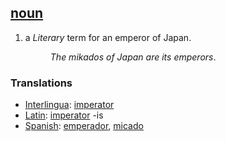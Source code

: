 == [[noun]] ==
# a ''Literary'' term for an emperor of Japan.
#:''The mikados of Japan are its emperors''.

=== Translations ===
*[[Interlingua]]: [[imperator]]
*[[Latin]]: [[imperator]] -is
*[[Spanish]]: [[emperador]], [[micado]]